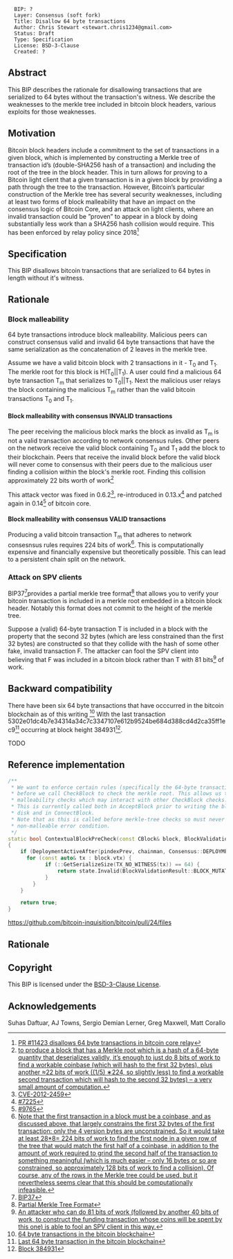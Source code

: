 <pre>
  BIP: ?
  Layer: Consensus (soft fork)
  Title: Disallow 64 byte transactions
  Author: Chris Stewart <stewart.chris1234@gmail.com>
  Status: Draft
  Type: Specification
  License: BSD-3-Clause
  Created: ?
</pre>

==Abstract==

This BIP describes the rationale for disallowing transactions that are serialized to 64 bytes without the transaction's witness. 
We describe the weaknesses to the merkle tree included in bitcoin block headers, various exploits for those weaknesses.

==Motivation==

Bitcoin block headers include a commitment to the set of transactions in a given
block, which is implemented by constructing a Merkle tree of transaction id’s
(double-SHA256 hash of a transaction) and including the root of the tree in the
block header. This in turn allows for proving to a Bitcoin light client that a
given transaction is in a given block by providing a path through the tree to the
transaction. However, Bitcoin’s particular construction of the Merkle tree has
several security weaknesses, including at least two forms of block malleability
that have an impact on the consensus logic of Bitcoin Core, and an attack on
light clients, where an invalid transaction could be ”proven” to appear in a block
by doing substantially less work than a SHA256 hash collision would require.
This has been enforced by relay policy since 2018<ref>[https://github.com/bitcoin/bitcoin/pull/11423/commits/7485488e907e236133a016ba7064c89bf9ab6da3 PR #11423 disallows 64 byte transactions in bitcoin core relay]</ref>


==Specification==

This BIP disallows bitcoin transactions that are serialized to 64 bytes in length without it's witness.
==Rationale==

=== Block malleability ===

64 byte transactions introduce block malleability. Malicious peers can construct consensus valid and invalid 64 byte
transactions that have the same serialization as the concatenation of 2 leaves in the merkle tree.

Assume we have a valid bitcoin block with 2 transactions in it - T<sub>0</sub> and T<sub>1</sub>.
The merkle root for this block is H(T<sub>0</sub>||T<sub>1</sub>).
A user could find a malicious 64 byte transaction T<sub>m</sub> that serializes to T<sub>0</sub>||T<sub>1</sub>.
Next the malicious user relays the block containing the malicious T<sub>m</sub> rather than the
valid bitcoin transactions T<sub>0</sub> and T<sub>1</sub>.

==== Block malleability with consensus INVALID transactions ====

The peer receiving the malicious block marks the block as invalid as T<sub>m</sub> 
is not a valid transaction according to network consensus rules.
Other peers on the network receive the valid block containing T<sub>0</sub> and T<sub>1</sub>
add the block to their blockchain. Peers that receive the invalid block before the valid block
will never come to consensus with their peers due to the malicious user finding a collision
within the block's merkle root. Finding this collision approximately 22 bits worth of work<ref>[https://github.com/Christewart/bips/blob/2024-12-20-64bytetxs/bip-XXXX/2-BitcoinMerkle.pdf to produce a block that has a Merkle
root which is a hash of a 64-byte quantity that deserializes validly, it’s enough
to just do 8 bits of work to find a workable coinbase (which will hash to the first
32 bytes), plus another ≈22 bits of work ((1/5) ∗224, so slightly less) to find
a workable second transaction which will hash to the second 32 bytes) – a very
small amount of computation.]</ref>

This attack vector was fixed in 0.6.2<ref>[https://bitcoin.org/en/alert/2012-05-14-dos#risks CVE-2012-2459]</ref>, re-introduced in 0.13.x<ref>[https://github.com/bitcoin/bitcoin/pull/7225 #7225]</ref> and patched again in
0.14<ref>[https://github.com/bitcoin/bitcoin/pull/9765 #9765]</ref> of bitcoin core.

==== Block malleability with consensus VALID transactions ====

Producing a valid bitcoin transaction T<sub>m</sub> that adheres to network consesnsus
rules requires 224 bits of work<ref>[https://github.com/Christewart/bips/blob/2024-12-20-64bytetxs/bip-XXXX/2-BitcoinMerkle.pdf Note that the first transaction in a block must be a coinbase, and as discussed
above, that largely constrains the first 32 bytes of the first transaction: only
the 4 version bytes are unconstrained. So it would take at least 28*8= 224 bits
of work to find the first node in a given row of the tree that would match the
first half of a coinbase, in addition to the amount of work required to grind the
second half of the transaction to something meaningful (which is much easier –
only 16 bytes or so are constrained, so approximately 128 bits of work to find a collision). Of course, any of the rows in the Merkle tree could be used, but it nevertheless seems clear that this should be computationally infeasible.]</ref>. This is computationally expensive and financially
expensive but theoretically possible. This can lead to a persistent chain split on the network.

=== Attack on SPV clients ===

BIP37<ref>[https://github.com/bitcoin/bips/blob/master/bip-0037.mediawiki BIP37]</ref>provides a partial merkle tree format<ref>[https://github.com/bitcoin/bips/blob/master/bip-0037.mediawiki#user-content-Partial_Merkle_branch_format Partial Merkle Tree Format]</ref>
that allows you to verify your bitcoin transaction is included in a merkle root embedded in a bitcoin block header.
Notably this format does not commit to the height of the merkle tree.

Suppose a (valid) 64-byte transaction T is included in a block with the property that the second 32 bytes (which
are less constrained than the first 32 bytes) are constructed so that they collide
with the hash of some other fake, invalid transaction F. The attacker can fool the SPV client into believing that F
was included in a bitcoin block rather than T with 81 bits<ref>[https://github.com/Christewart/bips/blob/2024-12-20-64bytetxs/bip-XXXX/2-BitcoinMerkle.pdf An attacker who can do 81 bits of work (followed by another 40 bits of work, to
construct the funding transaction whose coins will be spent by this one) is able
to fool an SPV client in this way.]</ref> of work.


==Backward compatibility==

There have been six 64 byte transactions that have occcurred in the bitcoin blockchain as of this
writing <ref>[https://github.com/Christewart/bips/blob/2024-12-20-64bytetxs/64byte-tx-mainnet.txt 64 byte transactions in the bitcoin blockchain]</ref>
With the last transaction 5302e01dc4b7e34314a34c7c3347107e612b9524be684d388cd4d2ca35ff1ec9<ref>[https://mempool.space/tx/5302e01dc4b7e34314a34c7c3347107e612b9524be684d388cd4d2ca35ff1ec9 Last 64 byte transaction in the bitcoin blockchain]</ref> 
occurring at block height 384931<ref>[https://mempool.space/block/00000000000000000a4bffdfd5ff5a60051116c07d30f9a590edb55b5ad03e1f Block 384931]</ref>.

TODO

==Reference implementation==

<source lang="cpp">
/**
 * We want to enforce certain rules (specifically the 64-byte transaction check)
 * before we call CheckBlock to check the merkle root. This allows us to enforce
 * malleability checks which may interact with other CheckBlock checks.
 * This is currently called both in AcceptBlock prior to writing the block to
 * disk and in ConnectBlock.
 * Note that as this is called before merkle-tree checks so must never return a
 * non-malleable error condition.
 */
static bool ContextualBlockPreCheck(const CBlock& block, BlockValidationState& state, const ChainstateManager& chainman, const CBlockIndex* pindexPrev)
{
    if (DeploymentActiveAfter(pindexPrev, chainman, Consensus::DEPLOYMENT_64BYTETX)) {
      for (const auto& tx : block.vtx) {
            if (::GetSerializeSize(TX_NO_WITNESS(tx)) == 64) {
                return state.Invalid(BlockValidationResult::BLOCK_MUTATED, "64-byte-transaction", strprintf("size of tx %s without witness is 64 bytes", tx->GetHash().ToString()));
            }
        }
    }

    return true;
}
</source>

https://github.com/bitcoin-inquisition/bitcoin/pull/24/files

== Rationale ==

<references />

==Copyright==
This BIP is licensed under the [https://opensource.org/license/BSD-3-Clause BSD-3-Clause License].

==Acknowledgements==

Suhas Daftuar, AJ Towns, Sergio Demian Lerner, Greg Maxwell, Matt Corallo